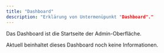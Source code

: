 ```yaml
---
title: "Dashboard"
description: "Erklärung von Untermenüpunkt "Dashboard"."
---
```


Das Dashboard ist die Startseite der Admin-Oberfläche.

Aktuell beinhaltet dieses Dashboard noch keine Informationen.